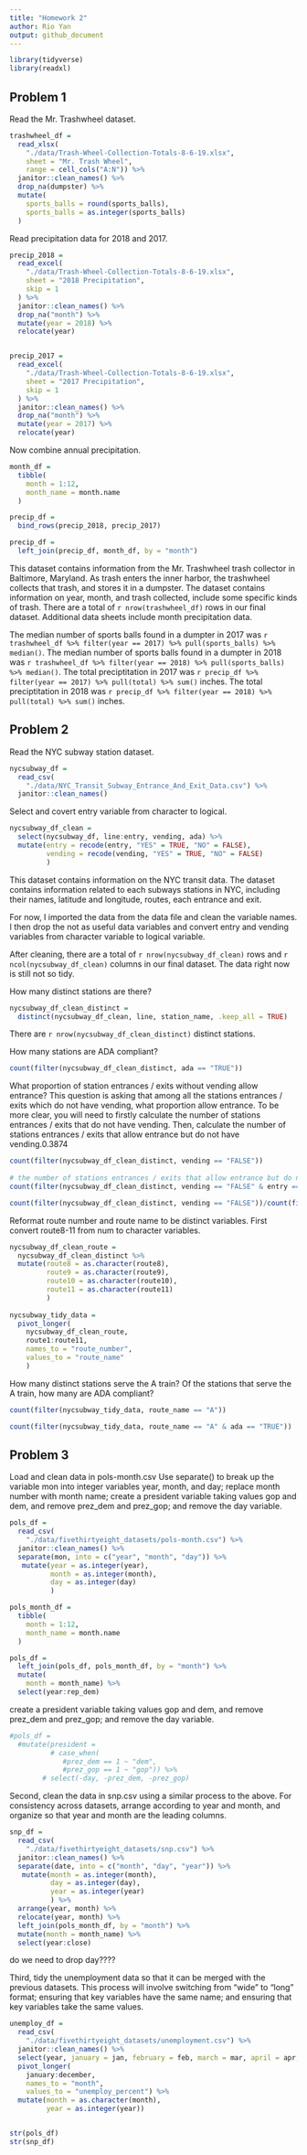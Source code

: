 ```yaml
---
title: "Homework 2"
author: Rio Yan
output: github_document
---
```


```r
library(tidyverse)
library(readxl)
```

## Problem 1

Read the Mr. Trashwheel dataset.

```r
trashwheel_df = 
  read_xlsx(
    "./data/Trash-Wheel-Collection-Totals-8-6-19.xlsx",
    sheet = "Mr. Trash Wheel",
    range = cell_cols("A:N")) %>% 
  janitor::clean_names() %>% 
  drop_na(dumpster) %>% 
  mutate(
    sports_balls = round(sports_balls),
    sports_balls = as.integer(sports_balls)
  )
```

Read precipitation data for 2018 and 2017.

```r
precip_2018 = 
  read_excel(
    "./data/Trash-Wheel-Collection-Totals-8-6-19.xlsx",
    sheet = "2018 Precipitation",
    skip = 1
  ) %>% 
  janitor::clean_names() %>% 
  drop_na("month") %>% 
  mutate(year = 2018) %>% 
  relocate(year)


precip_2017 = 
  read_excel(
    "./data/Trash-Wheel-Collection-Totals-8-6-19.xlsx",
    sheet = "2017 Precipitation",
    skip = 1
  ) %>% 
  janitor::clean_names() %>% 
  drop_na("month") %>% 
  mutate(year = 2017) %>% 
  relocate(year)
```

Now combine annual precipitation.

```r
month_df = 
  tibble(
    month = 1:12,
    month_name = month.name
  )

precip_df = 
  bind_rows(precip_2018, precip_2017)

precip_df = 
  left_join(precip_df, month_df, by = "month")

```


This dataset contains information from the Mr. Trashwheel trash collector in Baltimore, Maryland. As trash enters the inner harbor, the trashwheel collects that trash, and stores it in a dumpster. The dataset contains information on year, month, and trash collected, include some specific kinds of trash. There are a total of `r nrow(trashwheel_df)` rows in our final dataset. Additional data sheets include month precipitation data. 

The median number of sports balls found in a dumpter in 2017 was `r trashwheel_df %>% filter(year == 2017) %>% pull(sports_balls) %>% median()`. 
The median number of sports balls found in a dumpter in 2018 was `r trashwheel_df %>% filter(year == 2018) %>% pull(sports_balls) %>% median()`.
The total preciptitation in 2017 was `r precip_df %>% filter(year == 2017) %>% pull(total) %>% sum()` inches.
The total preciptitation in 2018 was `r precip_df %>% filter(year == 2018) %>% pull(total) %>% sum()` inches.



## Problem 2

Read the NYC subway station dataset.

```r
nycsubway_df = 
  read_csv(
    "./data/NYC_Transit_Subway_Entrance_And_Exit_Data.csv") %>% 
  janitor::clean_names()
```


Select and covert entry variable from character to logical.
```r
nycsubway_df_clean = 
  select(nycsubway_df, line:entry, vending, ada) %>% 
  mutate(entry = recode(entry, "YES" = TRUE, "NO" = FALSE),
         vending = recode(vending, "YES" = TRUE, "NO" = FALSE)
         )
```


This dataset contains information on the NYC transit data. The dataset contains information related to each subways stations in NYC, including their names, latitude and longitude, routes, each entrance and exit. 

For now, I imported the data from the data file and clean the variable names. I then drop the not as useful data variables and convert entry and vending variables from character variable to logical variable. 

After cleaning, there are a total of `r nrow(nycsubway_df_clean)` rows and `r ncol(nycsubway_df_clean)` columns in our final dataset. The data right now is still not so tidy.

How many distinct stations are there?

```r
nycsubway_df_clean_distinct = 
  distinct(nycsubway_df_clean, line, station_name, .keep_all = TRUE) 
```
There are `r nrow(nycsubway_df_clean_distinct)` distinct stations.


How many stations are ADA compliant?

```r
count(filter(nycsubway_df_clean_distinct, ada == "TRUE"))
```


What proportion of station entrances / exits without vending allow entrance?
This question is asking that among all the stations entrances / exits which do not have vending, what proportion allow entrance. To be more clear, you will need to firstly calculate the number of stations entrances / exits that do not have vending. Then, calculate the number of stations entrances / exits that allow entrance but do not have vending.0.3874

```r
count(filter(nycsubway_df_clean_distinct, vending == "FALSE"))
      
# the number of stations entrances / exits that allow entrance but do not have vending
count(filter(nycsubway_df_clean_distinct, vending == "FALSE" & entry == "TRUE"))

count(filter(nycsubway_df_clean_distinct, vending == "FALSE"))/count(filter(nycsubway_df_clean_distinct, vending == "FALSE" & entry == "TRUE"))
```


Reformat route number and route name to be distinct variables.
First convert route8-11 from num to character variables.

```r
nycsubway_df_clean_route = 
  nycsubway_df_clean_distinct %>% 
  mutate(route8 = as.character(route8),
         route9 = as.character(route9),
         route10 = as.character(route10),
         route11 = as.character(route11)
         )
       
nycsubway_tidy_data = 
  pivot_longer(
    nycsubway_df_clean_route,
    route1:route11,
    names_to = "route_number",
    values_to = "route_name"
    )
```

How many distinct stations serve the A train? Of the stations that serve the A train, how many are ADA compliant?

```r
count(filter(nycsubway_tidy_data, route_name == "A"))

count(filter(nycsubway_tidy_data, route_name == "A" & ada == "TRUE"))
```



## Problem 3

Load and clean data in pols-month.csv
Use separate() to break up the variable mon into integer variables year, month, and day; replace month number with month name; create a president variable taking values gop and dem, and remove prez_dem and prez_gop; and remove the day variable.

```r
pols_df = 
  read_csv(
    "./data/fivethirtyeight_datasets/pols-month.csv") %>% 
  janitor::clean_names() %>%
  separate(mon, into = c("year", "month", "day")) %>%
   mutate(year = as.integer(year),
          month = as.integer(month),
          day = as.integer(day)
          )

pols_month_df = 
  tibble(
    month = 1:12,
    month_name = month.name
  )

pols_df = 
  left_join(pols_df, pols_month_df, by = "month") %>% 
  mutate(
    month = month_name) %>% 
  select(year:rep_dem)
```

create a president variable taking values gop and dem, and remove prez_dem and prez_gop; and remove the day variable.

```r
#pols_df = 
  #mutate(president = 
          # case_when(
             #prez_dem == 1 ~ "dem",
             #prez_gop == 1 ~ "gop")) %>% 
        # select(-day, -prez_dem, -prez_gop)
```

Second, clean the data in snp.csv using a similar process to the above. For consistency across datasets, arrange according to year and month, and organize so that year and month are the leading columns.

```r
snp_df = 
  read_csv(
    "./data/fivethirtyeight_datasets/snp.csv") %>% 
  janitor::clean_names() %>%
  separate(date, into = c("month", "day", "year")) %>%
   mutate(month = as.integer(month),
          day = as.integer(day),
          year = as.integer(year)
          ) %>% 
  arrange(year, month) %>% 
  relocate(year, month) %>% 
  left_join(pols_month_df, by = "month") %>% 
  mutate(month = month_name) %>% 
  select(year:close)
```
do we need to drop day????

Third, tidy the unemployment data so that it can be merged with the previous datasets. This process will involve switching from “wide” to “long” format; ensuring that key variables have the same name; and ensuring that key variables take the same values.

```r
unemploy_df = 
  read_csv(
    "./data/fivethirtyeight_datasets/unemployment.csv") %>% 
  janitor::clean_names() %>%
  select(year, january = jan, february = feb, march = mar, april = apr, may = may, june = jun, july = jul, august = aug, september = sep, october = oct, november = nov, december = dec) %>% 
  pivot_longer(
    january:december,
    names_to = "month",
    values_to = "unemploy_percent") %>% 
  mutate(month = as.character(month),
         year = as.integer(year))


str(pols_df)
str(snp_df)
```



